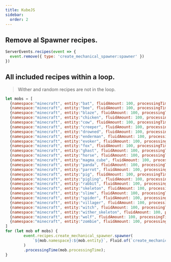 ```yaml
---
title: KubeJS
sidebar:
  order: 2
---
```


## Remove al Spawner recipes.
```js
ServerEvents.recipes(event => {
  event.remove({ type: 'create_mechanical_spawner:spawner' })
})
```

## All included recipes within a loop.
> Wither and random recipes are not in the loop.
```js
let mobs = [
  {namespace:"minecraft", entity:"bat", fluidAmount: 100, processingTime:1000},
  {namespace:"minecraft", entity:"bee", fluidAmount: 100, processingTime:2000},
  {namespace:"minecraft", entity:"blaze", fluidAmount: 100, processingTime:5000},
  {namespace:"minecraft", entity:"chicken", fluidAmount: 100, processingTime:1000},
  {namespace:"minecraft", entity:"cow", fluidAmount: 100, processingTime:2500},
  {namespace:"minecraft", entity:"creeper", fluidAmount: 100, processingTime:2500},
  {namespace:"minecraft", entity:"drowned", fluidAmount: 100, processingTime:2500},
  {namespace:"minecraft", entity:"enderman", fluidAmount: 100, processingTime:5000},
  {namespace:"minecraft", entity:"evoker", fluidAmount: 100, processingTime:5000},
  {namespace:"minecraft", entity:"fox", fluidAmount: 100, processingTime:3000},
  {namespace:"minecraft", entity:"ghast", fluidAmount: 100, processingTime:5000},
  {namespace:"minecraft", entity:"horse", fluidAmount: 100, processingTime:2000},
  {namespace:"minecraft", entity:"magma_cube", fluidAmount: 100, processingTime:2500},
  {namespace:"minecraft", entity:"panda", fluidAmount: 100, processingTime:4000},
  {namespace:"minecraft", entity:"parrot", fluidAmount: 100, processingTime:1500},
  {namespace:"minecraft", entity:"pig", fluidAmount: 100, processingTime:1500},
  {namespace:"minecraft", entity:"pigling", fluidAmount: 100, processingTime:2500},
  {namespace:"minecraft", entity:"rabbit", fluidAmount: 100, processingTime:1000},
  {namespace:"minecraft", entity:"skeleton", fluidAmount: 100, processingTime:2500},
  {namespace:"minecraft", entity:"slime", fluidAmount: 100, processingTime:2500},
  {namespace:"minecraft", entity:"spider", fluidAmount: 100, processingTime:2500},
  {namespace:"minecraft", entity:"villager", fluidAmount: 100, processingTime:2500},
  {namespace:"minecraft", entity:"witch", fluidAmount: 100, processingTime:2500},
  {namespace:"minecraft", entity:"wither_skeleton", fluidAmount: 100, processingTime:5000},
  {namespace:"minecraft", entity:"wolf", fluidAmount: 100, processingTime:1500},
  {namespace:"minecraft", entity:"zombie", fluidAmount: 100, processingTime:2500},
]
for (let mob of mobs) {
  		event.recipes.create_mechanical_spawner.spawner(
			`${mob.namespace}:${mob.entity}`, Fluid.of(`create_mechanical_spawner:spawn_fluid_${mob.entity}`, 100)
		)
		.processingTime(mob.processingTime);
}
```

